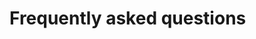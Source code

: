 
# Frequently asked questions

<Cards num={2}>
  <Card
    title="Where can I find the devices USB identifiers?"
    href="/docs/connectivity/ledgerJS/faq/usb-identifiers"
  />
  <Card
    title="Why is U2F deprecated ?"
    href="/docs/connectivity/LedgerJS/faq/U2F"
  />
  <Card
    title="Why my app can not communicate with an Ledger Embedded App?"
    href="/docs/connectivity/LedgerJS/faq/transport-nano"
  />
  <Card
    title="Where can I find Ledger Logos?"
    href="/docs/connectivity/LedgerJS/faq/ledger-logos"
  />
</Cards>